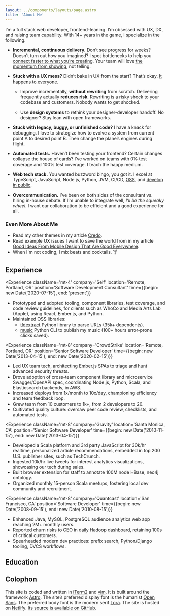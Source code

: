 ```yaml
---
layout: ../components/layouts/page.astro
title: 'About Me'
---
```



I’m a full stack web developer, frontend-leaning. I’m obsessed with UX, DX, and
raising team capability. With 14+ years in the game, I specialize in the
following.

- **Incremental, continuous delivery.** Don’t see progress for weeks? Doesn’t
  turn out how you imagined? I spot bottlenecks to help you [connect faster to
  what you’re creating][Inventing On Principle]. Your team will love [the
  momentum from showing][Showing Code Every Day Or Two], not telling.

- **Stuck with a UX mess?** Didn’t bake in UX from the start? That’s okay. [It
  happens to everyone.][Corporate UX Maturity: Stages 1-4]

  - Improve incrementally, **without rewriting** from scratch. Delivering
    frequently actually **reduces risk**. Rewriting is a risky shock to your
    codebase and customers. Nobody wants to get shocked.

  - Use **design systems** to rethink your designer-developer handoff. No
    designer? Stay lean with open frameworks.

- **Stuck with legacy, buggy, or unfinished code?** I have a knack for
  debugging. I love to strategize how to evolve a system from current point A to
  desired point B. Then change the plane’s engines during flight.

- **Automated tests.** Haven’t been testing your frontend? Certain changes
  collapse the house of cards? I’ve worked on teams with 0% test coverage and
  100% test coverage. I teach the happy medium.

- **Web tech stack.** You wanted buzzword bingo, you got it. I excel at
  TypeScript, JavaScript, Node.js, Python, JVM, CI/CD,
  [OSS](https://github.com/pulls?q=author%3Ajohn-kurkowski+is%3Apublic+-user%3Ajohn-kurkowski),
  and
  [develop in public](https://github.com/pulls?q=author%3Ajohn-kurkowski+is%3Apublic+user%3Ajohn-kurkowski+).

- **Overcommunication.** I’ve been on both sides of the consultant vs. hiring
  in-house debate. If I’m unable to integrate well, _I’ll be the squeaky wheel_.
  I want our collaboration to be efficient and a good experience for all.

### Even More About Me

- Read my other themes in my article [Credo](/posts/credo/).
- Read example UX issues I want to save the world from in my article [Good Ideas
  From Mobile Design That Are Good Everywhere].
- When I'm not coding, I mix beats and cocktails. 🍸

## Experience

<Experience className='mt-4' company='Self' location='Remote, Portland, OR'
position='Software Development Consultant' time={{begin: new Date('2020-07-15'),
end: 'present'}}

>

- Prototyped and adopted tooling, component libraries, test coverage, and code
  review guidelines, for clients such as WhoCo and Media Arts Lab (Apple), using
  React, Ember.js, and Python.
- Maintained OSS libraries:
  - [tldextract](https://github.com/john-kurkowski/tldextract) Python library to
    parse URLs (35k+ dependents).
  - [music](https://github.com/john-kurkowski/music) Python CLI to publish my
    music (100+ hours error-prone clicks saved).

</Experience>

<Experience className='mt-8' company='CrowdStrike' location='Remote, Portland,
OR' position='Senior Software Developer' time={{begin: new Date('2013-04-15'),
end: new Date('2020-02-15')}}

>

- Led UX team tech, architecting Ember.js SPAs to triage and hunt advanced
  security threats.
- Drove adoption of cross-team component library and microservice
  Swagger/OpenAPI spec, coordinating Node.js, Python, Scala, and Elasticsearch
  backends, in AWS.
- Increased deploys from 1x/month to 10x/day, championing efficiency and team
  feedback loop.
- Grew team from 10 customers to 1k+, from 2 developers to 20.
- Cultivated quality culture: oversaw peer code review, checklists, and
  automated tests.

</Experience>

<Experience className='mt-8' company='Gravity' location='Santa Monica, CA'
position='Senior Software Developer' time={{begin: new Date('2010-11-15'),
end: new Date('2013-04-15')}}

>

- Developed a Scala platform and 3rd party JavaScript for 30k/hr realtime,
  personalized article recommendations, embedded in top 200 U.S. publisher
  sites, such as TechCrunch.
- Ingested 10k/hr live tweets for interest analytics visualizations, showcasing
  our tech during sales.
- Built browser extension for staff to annotate 100M node HBase, neo4j ontology.
- Organized monthly 15-person Scala meetups, fostering local dev community and
  recruitment.

</Experience>

<Experience className='mt-8' company='Quantcast' location='San Francisco, CA'
position='Software Developer' time={{begin: new Date('2008-09-15'), end: new
Date('2010-08-15')}}

>

- Enhanced Java, MySQL, PostgreSQL audience analytics web app reaching 2M+
  monthly users.
- Reported churn risks to CEO in daily Hadoop dashboard, retaining 100s of
  critical customers.
- Spearheaded modern dev practices: prefix search, Python/Django tooling, DVCS
  workflows.

</Experience>

## Education

<Experience
  className='mt-4'
  company='University of Washington'
  location='Seattle, WA'
  position='B.S. Computer Science, B.A. Linguistics'
/>

## Colophon

This site is coded and written in [iTerm2] and [vim]. It is built around the
framework [Astro]. The site’s preferred display font is the humanist [Open
Sans]. The preferred body font is the modern serif [Lora]. The site is hosted on
[Netlify]. [Its source is available on GitHub][GitHub source].

[Astro]: https://astro.build/
[Corporate UX Maturity: Stages 1-4]:
  https://www.nngroup.com/articles/ux-maturity-stages-1-4/
[GitHub source]: https://github.com/john-kurkowski/john-kurkowski.github.io
[Good Ideas From Mobile Design That Are Good Everywhere]:
  /posts/good-ideas-from-mobile-design-that-are-good-everywhere/
[Inventing On Principle]: https://vimeo.com/36579366
[Lora]: https://github.com/cyrealtype/Lora-Cyrillic
[Markdown]: https://commonmark.org/
[Netlify]: https://netlify.com
[Open Sans]: https://en.wikipedia.org/wiki/Open_Sans
[Showing Code Every Day Or Two]:
  https://www.geepawhill.org/2018/07/15/showing-code-every-day-or-two/
[iTerm2]: https://www.iterm2.com/
[vim]: https://thoughtbot.com/blog/the-vim-learning-curve-is-a-myth
